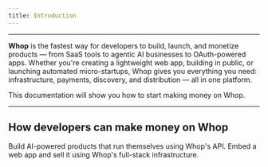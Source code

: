 ```yaml
---
title: Introduction
---
```


---

**Whop** is the fastest way for developers to build, launch, and monetize products — from SaaS tools to agentic AI businesses to OAuth-powered apps. Whether you're creating a lightweight web app, building in public, or launching automated micro-startups, Whop gives you everything you need: infrastructure, payments, discovery, and distribution — all in one platform.

This documentation will show you how to start making money on Whop.

---

## How developers can make money on Whop

<CardGroup cols={2}>
  <Card
    title="Build an agentic app"
    icon="bolt"
    href="/what-to-build/agentic-businesses"
    color="#0285c7"
  >
    Build AI-powered products that run themselves using Whop's API.
  </Card>
  <Card
    title="Sell a web app or game"
    href="/what-to-build/web-apps"
    icon="globe"
    color="#ea5a0c"
  >
    Embed a web app and sell it using Whop's full-stack infrastructure.
  </Card>
</CardGroup>
